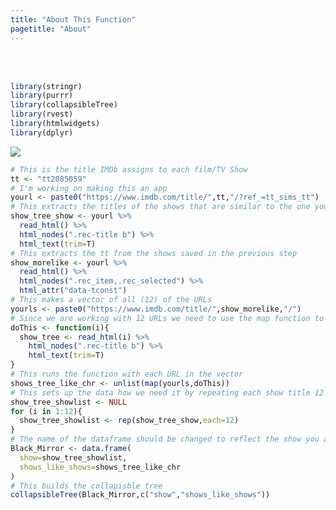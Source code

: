 ```yaml
---
title: "About This Function"
pagetitle: "About"
---
```

<br> <br>
```r
library(stringr)
library(purrr)
library(collapsibleTree)
library(rvest)
library(htmlwidgets)
library(dplyr)
```


![](files/black_mirror_imdb.png)





```r
# This is the title IMDb assigns to each film/TV Show
tt <- "tt2085059"
# I'm working on making this an app
yourl <- paste0("https://www.imdb.com/title/",tt,"/?ref_=tt_sims_tt")
# This extracts the titles of the shows that are similar to the one you searched.
show_tree_show <- yourl %>% 
  read_html() %>% 
  html_nodes(".rec-title b") %>% 
  html_text(trim=T)
# This extracts the tt from the shows saved in the previous step
show_morelike <- yourl %>% 
  read_html() %>% 
  html_nodes(".rec_item,.rec_selected") %>% 
  html_attr("data-tconst") 
# This makes a vector of all (12) of the URLs
yourls <- paste0("https://www.imdb.com/title/",show_morelike,"/")
# Since we are working with 12 URLs we need to use the map function to apply this function over a list. 
doThis <- function(i){
  show_tree <- read_html(i) %>% 
    html_nodes(".rec-title b") %>% 
    html_text(trim=T)
}
# This runs the function with each URL in the vector
shows_tree_like_chr <- unlist(map(yourls,doThis))
# This sets up the data how we need it by repeating each show title 12 times
show_tree_showlist <- NULL
for (i in 1:12){
  show_tree_showlist <- rep(show_tree_show,each=12)
}
# The name of the dataframe should be changed to reflect the show you are working with. 
Black_Mirror <- data.frame(
  show=show_tree_showlist,
  shows_like_shows=shows_tree_like_chr
)
# This builds the collapisble tree
collapsibleTree(Black_Mirror,c("show","shows_like_shows"))

```
